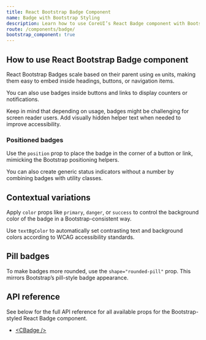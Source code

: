 ```yaml
---
title: React Bootstrap Badge Component
name: Badge with Bootstrap Styling
description: Learn how to use CoreUI’s React Badge component with Bootstrap styles to display counters, labels, and indicators within buttons, links, and UI elements.
route: /components/badge/
bootstrap_component: true
---
```


## How to use React Bootstrap Badge component

React Bootstrap Badges scale based on their parent using `em` units, making them easy to embed inside headings, buttons, or navigation items.

<ExampleSnippet className="theme-bootstrap" component="BadgeExample" componentName="React Bootstrap Badge" />

You can also use badges inside buttons and links to display counters or notifications.

<ExampleSnippet className="theme-bootstrap" component="Badge2Example" componentName="React Bootstrap Badge" />

Keep in mind that depending on usage, badges might be challenging for screen reader users. Add visually hidden helper text when needed to improve accessibility.

<ExampleSnippet className="theme-bootstrap" component="Badge3Example" componentName="React Bootstrap Badge" />

### Positioned badges

Use the `position` prop to place the badge in the corner of a button or link, mimicking the Bootstrap positioning helpers.

<ExampleSnippet className="theme-bootstrap" component="BadgePositionedExample" componentName="React Bootstrap Badge" />

You can also create generic status indicators without a number by combining badges with utility classes.

<ExampleSnippet className="theme-bootstrap" component="BadgePositioned2Example" componentName="React Bootstrap Badge" />

## Contextual variations

Apply `color` props like `primary`, `danger`, or `success` to control the background color of the badge in a Bootstrap-consistent way.

<ExampleSnippet className="theme-bootstrap" component="BadgeContextualVariations" componentName="React Bootstrap Badge" />

Use `textBgColor` to automatically set contrasting text and background colors according to WCAG accessibility standards.

<ExampleSnippet className="theme-bootstrap" component="BadgeContextual2Variations" componentName="React Bootstrap Badge" />

## Pill badges

To make badges more rounded, use the `shape="rounded-pill"` prop. This mirrors Bootstrap’s pill-style badge appearance.

<ExampleSnippet className="theme-bootstrap" component="BadgePillExample" componentName="React Bootstrap Badge" />

## API reference

See below for the full API reference for all available props for the Bootstrap-styled React Badge component.

- [&lt;CBadge /&gt;](./api/#cbadge)
